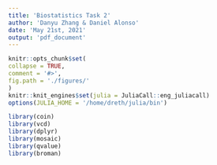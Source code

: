 ```yaml
---
title: 'Biostatistics Task 2'
author: 'Danyu Zhang & Daniel Alonso'
date: 'May 21st, 2021'
output: 'pdf_document'
---
```


```r
knitr::opts_chunk$set(
collapse = TRUE,
comment = '#>',
fig.path = './figures/'
)
knitr::knit_engines$set(julia = JuliaCall::eng_juliacall)
options(JULIA_HOME = '/home/dreth/julia/bin')
```

```r
library(coin)
library(vcd)
library(dplyr)
library(mosaic)
library(qvalue)
library(broman)
```

